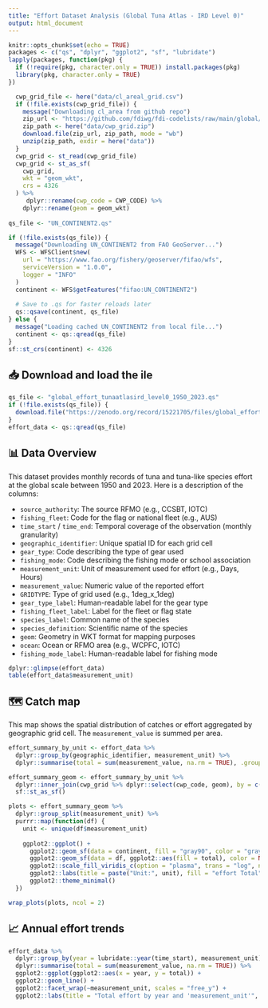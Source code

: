 ```yaml
---
title: "Effort Dataset Analysis (Global Tuna Atlas - IRD Level 0)"
output: html_document
---
```


```r
knitr::opts_chunk$set(echo = TRUE)
packages <- c("qs", "dplyr", "ggplot2", "sf", "lubridate")
lapply(packages, function(pkg) {
  if (!require(pkg, character.only = TRUE)) install.packages(pkg)
  library(pkg, character.only = TRUE)
})
```


```r
  cwp_grid_file <- here("data/cl_areal_grid.csv")
  if (!file.exists(cwp_grid_file)) {
    message("Downloading cl_area from github repo")
    zip_url <- "https://github.com/fdiwg/fdi-codelists/raw/main/global/cwp/cl_areal_grid.zip"
    zip_path <- here("data/cwp_grid.zip")
    download.file(zip_url, zip_path, mode = "wb")
    unzip(zip_path, exdir = here("data"))
  }
  cwp_grid <- st_read(cwp_grid_file)
  cwp_grid <- st_as_sf(
    cwp_grid,
    wkt = "geom_wkt",   
    crs = 4326         
  ) %>%
     dplyr::rename(cwp_code = CWP_CODE) %>%
    dplyr::rename(geom = geom_wkt)
  
qs_file <- "UN_CONTINENT2.qs"

if (!file.exists(qs_file)) {
  message("Downloading UN_CONTINENT2 from FAO GeoServer...")
  WFS <- WFSClient$new(
    url = "https://www.fao.org/fishery/geoserver/fifao/wfs",
    serviceVersion = "1.0.0",
    logger = "INFO"
  )
  continent <- WFS$getFeatures("fifao:UN_CONTINENT2")
  
  # Save to .qs for faster reloads later
  qs::qsave(continent, qs_file)
} else {
  message("Loading cached UN_CONTINENT2 from local file...")
  continent <- qs::qread(qs_file)
}
sf::st_crs(continent) <- 4326

```


## 📥 Download and load the ile

```r
qs_file <- "global_effort_tunaatlasird_level0_1950_2023.qs"
if (!file.exists(qs_file)) {
  download.file("https://zenodo.org/record/15221705/files/global_effort_tunaatlasird_level0_1950_2023.qs?download=1", qs_file, mode = "wb")
}
effort_data <- qs::qread(qs_file)
```

## 📊 Data Overview

This dataset provides monthly records of tuna and tuna-like species effort at the global scale between 1950 and 2023. Here is a description of the columns:

- `source_authority`: The source RFMO (e.g., CCSBT, IOTC)
- `fishing_fleet`: Code for the flag or national fleet (e.g., AUS)
- `time_start` / `time_end`: Temporal coverage of the observation (monthly granularity)
- `geographic_identifier`: Unique spatial ID for each grid cell
- `gear_type`: Code describing the type of gear used
- `fishing_mode`: Code describing the fishing mode or school association
- `measurement_unit`: Unit of measurement used for effort (e.g., Days, Hours)
- `measurement_value`: Numeric value of the reported effort
- `GRIDTYPE`: Type of grid used (e.g., 1deg_x_1deg)
- `gear_type_label`: Human-readable label for the gear type
- `fishing_fleet_label`: Label for the fleet or flag state
- `species_label`: Common name of the species
- `species_definition`: Scientific name of the species
- `geom`: Geometry in WKT format for mapping purposes
- `ocean`: Ocean or RFMO area (e.g., WCPFC, IOTC)
- `fishing_mode_label`: Human-readable label for fishing mode

```r
dplyr::glimpse(effort_data)
table(effort_data$measurement_unit)
```


## 🗺️ Catch map

This map shows the spatial distribution of catches or effort aggregated by geographic grid cell. The `measurement_value` is summed per area.

```r
effort_summary_by_unit <- effort_data %>%
  dplyr::group_by(geographic_identifier, measurement_unit) %>%
  dplyr::summarise(total = sum(measurement_value, na.rm = TRUE), .groups = "drop")

effort_summary_geom <- effort_summary_by_unit %>%
  dplyr::inner_join(cwp_grid %>% dplyr::select(cwp_code, geom), by = c("geographic_identifier" = "cwp_code")) %>%
  sf::st_as_sf()

plots <- effort_summary_geom %>%
  dplyr::group_split(measurement_unit) %>%
  purrr::map(function(df) {
    unit <- unique(df$measurement_unit)
    
    ggplot2::ggplot() +
      ggplot2::geom_sf(data = continent, fill = "gray90", color = "gray60") +
      ggplot2::geom_sf(data = df, ggplot2::aes(fill = total), color = NA) +
      ggplot2::scale_fill_viridis_c(option = "plasma", trans = "log", na.value = "transparent") +
      ggplot2::labs(title = paste("Unit:", unit), fill = "effort Total") +
      ggplot2::theme_minimal()
  })

wrap_plots(plots, ncol = 2)


```

## 📈 Annual effort trends

```r

effort_data %>%
  dplyr::group_by(year = lubridate::year(time_start), measurement_unit) %>%
  dplyr::summarise(total = sum(measurement_value, na.rm = TRUE)) %>%
  ggplot2::ggplot(ggplot2::aes(x = year, y = total)) +
  ggplot2::geom_line() +
  ggplot2::facet_wrap(~measurement_unit, scales = "free_y") +
  ggplot2::labs(title = "Total effort by year and 'measurement_unit'", y = "Measurement_value", x = "Year")


```


<!-- # Your turn: -->

<!-- If you want to use only part of the data you can filter the dataset using the dimensison provided exemple, here let's focus on Silky sharks (note that this only concern catch data as effort cannot be related to species) -->

<!-- ```{r} -->

<!-- silky_sharks <- effort_data %>% dplyr::filter(species_label == "Silky shark") -->

<!-- ``` -->

<!-- ```{r} -->

<!-- silky_sharks %>% -->
<!--   dplyr::group_by(year = lubridate::year(time_start), measurement_unit) %>% -->
<!--   dplyr::summarise(total = sum(measurement_value, na.rm = TRUE)) %>% -->
<!--   ggplot2::ggplot(ggplot2::aes(x = year, y = total)) + -->
<!--   ggplot2::geom_line() + -->
<!--   ggplot2::facet_wrap(~measurement_unit, scales = "free_y") + -->
<!--   ggplot2::labs(title = "Total catches by Year and Measurement unit", y = "Measured Value", x = "Year") -->

<!-- ``` -->

